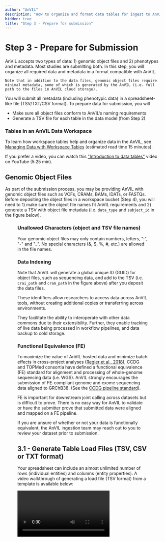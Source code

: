 ```yaml
---
author: "AnVIL"
description: "How to organize and format data tables for ingest to AnVIL"
hidden: true
title: "Step 3 - Prepare for submission"
---
```


# Step 3 - Prepare for Submission

<Alert icon={false} severity="info">
  <div>
    AnVIL accepts two types of data: 1) genomic object files and 2) phenotypes and metadata. Most studies are submitting both. In this step, you will organize all required data and metadata in a format compatible with AnVIL.

    Note that in addition to the data files, genomic object files require minimal metadata, some of which is generated by the AnVIL (i.e. full path to the files in AnVIL cloud storage).
</div>
</Alert>

You will submit all metadata (including phenotypic data) in a spreadsheet-like file (TSV/TXT/CSV format). To prepare data for submission, you will

- Make sure all object files conform to AnVIL’s naming requirements
- Generate a TSV file for each table in the data model (from Step 2)

### Tables in an AnVIL Data Workspace

To learn how workspace tables help and organize data in the AnVIL, see [Managing Data with Workspace Tables](https://support.terra.bio/hc/en-us/articles/360025758392-Managing-data-with-workspace-tables-) (estimated read time 15 minutes).

If you prefer a video, you can watch this ["Introduction to data tables"](https://youtu.be/IeLywroCNNA) video on YouTube (5:25 min).

## Genomic Object Files

As part of the submission process, you may be providing AnVIL with genomic object files such as VCFs, CRAMs, BAMs, IDATs, or FASTQs. Before depositing the object files in a workspace bucket (Step 4), you will need to 1) make sure the object file names fit AnVIL requirements and 2) generate a TSV with object file metadata (i.e. `data_type` and `subject_id` in the figure below).

<Figure
  alt="Data Model"
  caption="The sample table (screenshot above) organizes biospecimen information such as genomic data files associated with subjects in the subject table. Note the `subject_id` column that connects sample data to the subject."
  src="/consortia/learn/data-submitters/sample-table.png"
/>

### Unallowed Characters (object and TSV file names)

Your genomic object files may only contain numbers, letters, ":", "-" and "\_". No special characters (&, $, %, #, etc.) are allowed in the file names.

### Data Indexing

Note that AnVIL will generate a global unique ID (GUID) for object files, such as sequencing data, and add to the TSV (i.e. `crai_path` and `cram_path` in the figure above) after you deposit the data files.

These identifiers allow researchers to access data across AnVIL tools, without creating additional copies or transferring across environments.

They facilitate the ability to interoperate with other data commons due to their extensibility. Further, they enable tracking of live data being processed in workflow pipelines, and data backup to cold storage.

### Functional Equivalence (FE)

To maximize the value of AnVIL-hosted data and minimize batch effects in cross-project analyses ([Regier et al., 2018](https://pubmed.ncbi.nlm.nih.gov/30279509/)), CCDG and TOPMed consortia have defined a functional equivalence (FE) standard for alignment and processing of whole-genome sequencing data (i.e. WGS). AnVIL strongly encourages the submission of FE-compliant genome and exome sequencing data aligned to GRChB38. (See the [CCDG pipeline standard](https://github.com/CCDG/Pipeline-Standardization/blob/master/PipelineStandard.md)).

FE is important for downstream joint calling across datasets but is difficult to prove. There is no easy way for AnVIL to validate or have the submitter prove that submitted data were aligned and mapped on a FE pipeline.

If you are unsure of whether or not your data is functionally equivalent, the AnVIL ingestion team may reach out to you to review your dataset prior to submission.

## 3.1 - Generate Table Load Files (TSV, CSV or TXT format)

Your spreadsheet can include an almost unlimited number of rows (individual entities) and columns (entity properties). A video walkthrough of generating a load file (TSV format) from a template is available below:

<Video src="https://www.youtube.com/embed/7YyWptsdC-w" title="Terra Quicktips: Making Data Tables Using a Template" />

### Unallowed Characters

Your spreadsheet may only contain numbers, letters, ":", "-" and "\_". **No special characters (&, $, %, #, etc.) are allowed in any fields of the load file**.

### Required Formatting

The first column in the load file is the identifier key (ID field). The first column header corresponds to the node in the data model.

<Alert severity="warning">
    First column headers must have the following format typed exactly as shown - note the `:` and `_` punctuation.
</Alert>

- **Subject table** - `entity:subject_id`
- **Sample table** - `entity:sample_id`
- **Sequencing table** - `entity:sequencing_id`
- **Family table** - `entity:family_id`

<Figure
  alt="Subject Table in a spreadsheet editor."
  caption="Example: Subject Table in a spreadsheet editor."
  src="/consortia/learn/data-submitters/subject-spreadsheet.png"
/>

### Associating Data in Different Tables

<Alert severity="warning" title="Hint">
    Where possible, try to include data in the `subject`, `sample`, or `sequencing` tables. If that’s not an option, the data can be submitted as separate tables. Any data beyond these minimal required tables must always be linked to either the `subject_id`, `sample_id`, `family_id`, or `sequencing_id` - depending on what the data element describes. For example, to link data in an additional table to a subject, make sure to include a `subject_id` column.
</Alert>

### Addressing Repeated Elements

Please bring any repeating data elements (i.e. multiple values for a given data element for an individual) to the attention of the AnVIL team to ensure proper modeling and submission.

Examples:

- An individual in a data set has a measurement (e.g., blood pressure, lab test, BMI) taken at multiple time points.
- An individual in a data set is affected by multiple disease/phenotype/conditions included in the study (e.g., an individual in a diabetes study has both diabetes and diabetes retinopathy; both are being tracked in the study).

## 3.2. - Save as "Tab-Delimited Text" or "Tab-Separated Values"

Your editor may give you a warning about losing data in this format, but we assure you, it's fine! Also, Terra will completely ignore the name you give the file. It's the root entity in the first column header (the part in front of the `_id`) that determines the table name in the workspace.

### TSV versus TXT File Extensions

Depending on what spreadsheet editor you use, when you save in the proper format your spreadsheet may have either a ".tsv" or a ".txt" extension. Terra will accept either one.
